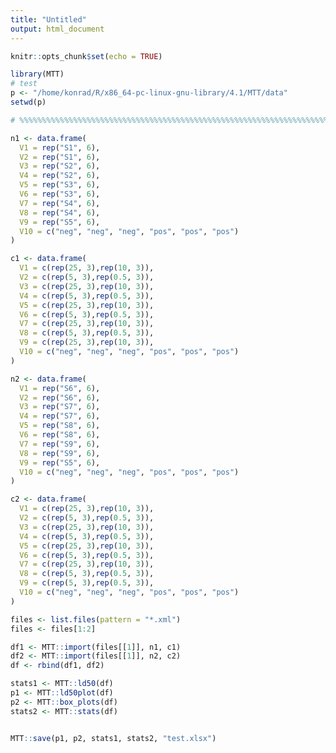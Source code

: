```yaml
---
title: "Untitled"
output: html_document
---
```


```r
knitr::opts_chunk$set(echo = TRUE)
```

```r
library(MTT)
# test 
p <- "/home/konrad/R/x86_64-pc-linux-gnu-library/4.1/MTT/data"
setwd(p)

# %%%%%%%%%%%%%%%%%%%%%%%%%%%%%%%%%%%%%%%%%%%%%%%%%%%%%%%%%%%%%%%%%%%%%%%%%%%%%%

n1 <- data.frame(
  V1 = rep("S1", 6),
  V2 = rep("S1", 6),
  V3 = rep("S2", 6),
  V4 = rep("S2", 6),
  V5 = rep("S3", 6),
  V6 = rep("S3", 6),
  V7 = rep("S4", 6),
  V8 = rep("S4", 6),
  V9 = rep("S5", 6),
  V10 = c("neg", "neg", "neg", "pos", "pos", "pos")
)

c1 <- data.frame(
  V1 = c(rep(25, 3),rep(10, 3)),
  V2 = c(rep(5, 3),rep(0.5, 3)),
  V3 = c(rep(25, 3),rep(10, 3)),
  V4 = c(rep(5, 3),rep(0.5, 3)),
  V5 = c(rep(25, 3),rep(10, 3)),
  V6 = c(rep(5, 3),rep(0.5, 3)),
  V7 = c(rep(25, 3),rep(10, 3)),
  V8 = c(rep(5, 3),rep(0.5, 3)),
  V9 = c(rep(25, 3),rep(10, 3)),
  V10 = c("neg", "neg", "neg", "pos", "pos", "pos")
)

n2 <- data.frame(
  V1 = rep("S6", 6),
  V2 = rep("S6", 6),
  V3 = rep("S7", 6),
  V4 = rep("S7", 6),
  V5 = rep("S8", 6),
  V6 = rep("S8", 6),
  V7 = rep("S9", 6),
  V8 = rep("S9", 6),
  V9 = rep("S5", 6),
  V10 = c("neg", "neg", "neg", "pos", "pos", "pos")
)

c2 <- data.frame(
  V1 = c(rep(25, 3),rep(10, 3)),
  V2 = c(rep(5, 3),rep(0.5, 3)),
  V3 = c(rep(25, 3),rep(10, 3)),
  V4 = c(rep(5, 3),rep(0.5, 3)),
  V5 = c(rep(25, 3),rep(10, 3)),
  V6 = c(rep(5, 3),rep(0.5, 3)),
  V7 = c(rep(25, 3),rep(10, 3)),
  V8 = c(rep(5, 3),rep(0.5, 3)),
  V9 = c(rep(5, 3),rep(0.5, 3)),
  V10 = c("neg", "neg", "neg", "pos", "pos", "pos")
)

files <- list.files(pattern = "*.xml")
files <- files[1:2]

df1 <- MTT::import(files[[1]], n1, c1)
df2 <- MTT::import(files[[1]], n2, c2)
df <- rbind(df1, df2)

stats1 <- MTT::ld50(df)
p1 <- MTT::ld50plot(df)
p2 <- MTT::box_plots(df)
stats2 <- MTT::stats(df)


MTT::save(p1, p2, stats1, stats2, "test.xlsx")

```

